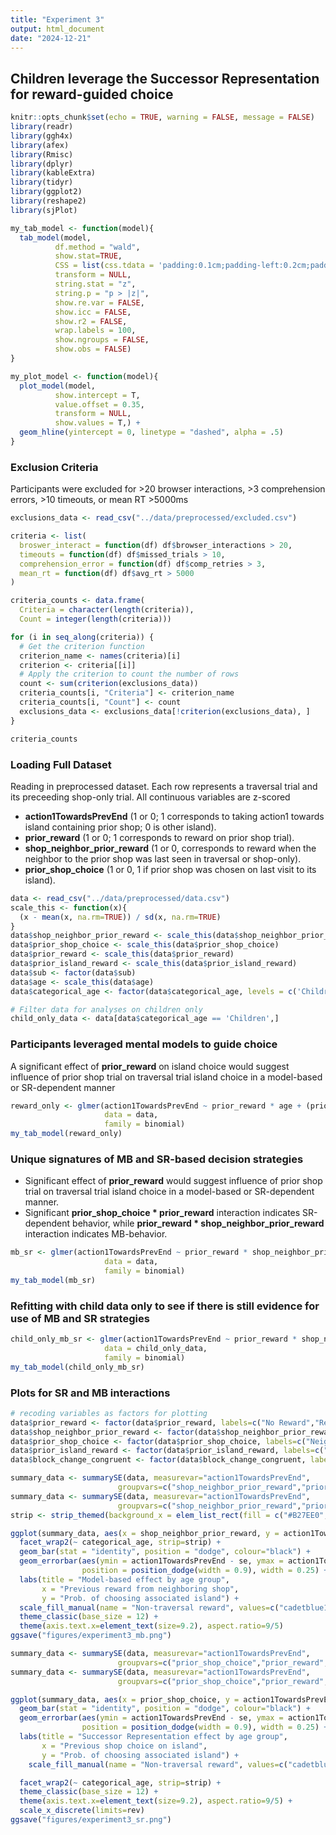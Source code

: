```yaml
---
title: "Experiment 3"
output: html_document
date: "2024-12-21"
---
```


## Children leverage the Successor Representation for reward-guided choice

```r
knitr::opts_chunk$set(echo = TRUE, warning = FALSE, message = FALSE)
library(readr)
library(ggh4x)
library(afex)
library(Rmisc)
library(dplyr)
library(kableExtra)
library(tidyr)
library(ggplot2)
library(reshape2)
library(sjPlot)
```

```r
my_tab_model <- function(model){
  tab_model(model, 
          df.method = "wald",
          show.stat=TRUE,
          CSS = list(css.tdata = 'padding:0.1cm;padding-left:0.2cm;padding-right:0.2cm;'),
          transform = NULL,
          string.stat = "z",
          string.p = "p > |z|",
          show.re.var = FALSE,
          show.icc = FALSE,
          show.r2 = FALSE,
          wrap.labels = 100,
          show.ngroups = FALSE,
          show.obs = FALSE)
}

my_plot_model <- function(model){
  plot_model(model, 
          show.intercept = T,
          value.offset = 0.35,
          transform = NULL,
          show.values = T,) + 
  geom_hline(yintercept = 0, linetype = "dashed", alpha = .5)
}
```

### Exclusion Criteria
Participants were excluded for >20 browser interactions, >3 comprehension errors, >10 timeouts, or mean RT >5000ms 
```r
exclusions_data <- read_csv("../data/preprocessed/excluded.csv")

criteria <- list(
  broswer_interact = function(df) df$browser_interactions > 20,
  timeouts = function(df) df$missed_trials > 10,
  comprehension_error = function(df) df$comp_retries > 3,
  mean_rt = function(df) df$avg_rt > 5000
)

criteria_counts <- data.frame(
  Criteria = character(length(criteria)),
  Count = integer(length(criteria)))

for (i in seq_along(criteria)) {
  # Get the criterion function
  criterion_name <- names(criteria)[i]
  criterion <- criteria[[i]]
  # Apply the criterion to count the number of rows
  count <- sum(criterion(exclusions_data))
  criteria_counts[i, "Criteria"] <- criterion_name
  criteria_counts[i, "Count"] <- count
  exclusions_data <- exclusions_data[!criterion(exclusions_data), ]
}

criteria_counts 
```

### Loading Full Dataset 

Reading in preprocessed dataset. Each row represents a traversal trial and its preceeding shop-only trial. All continuous variables are z-scored \

* **action1TowardsPrevEnd** (1 or 0; 1 corresponds to taking action1 towards island containing prior shop; 0 is other island).   \
* **prior_reward** (1 or 0; 1 corresponds to reward on prior shop trial). \
* **shop_neighbor_prior_reward** (1 or 0, corresponds to reward when the neighbor to the prior shop was last seen in traversal or shop-only).  \
* **prior_shop_choice** (1 or 0, 1 if prior shop was chosen on last visit to its island).   \

```r
data <- read_csv("../data/preprocessed/data.csv")
scale_this <- function(x){
  (x - mean(x, na.rm=TRUE)) / sd(x, na.rm=TRUE)
}
data$shop_neighbor_prior_reward <- scale_this(data$shop_neighbor_prior_reward)
data$prior_shop_choice <- scale_this(data$prior_shop_choice)
data$prior_reward <- scale_this(data$prior_reward)
data$prior_island_reward <- scale_this(data$prior_island_reward)
data$sub <- factor(data$sub)
data$age <- scale_this(data$age)
data$categorical_age <- factor(data$categorical_age, levels = c('Children', 'Adolescents', 'Adults'))

# Filter data for analyses on children only
child_only_data <- data[data$categorical_age == 'Children',]
```

### Participants leveraged mental models to guide choice
A significant effect of **prior_reward** on island choice would suggest influence of prior shop trial on traversal trial island choice in a model-based or SR-dependent manner

```r
reward_only <- glmer(action1TowardsPrevEnd ~ prior_reward * age + (prior_reward | sub), 
                     data = data, 
                     family = binomial)
my_tab_model(reward_only)
```

### Unique signatures of MB and SR-based decision strategies
* Significant effect of **prior_reward** would suggest influence of prior shop trial on traversal trial island choice in a model-based or SR-dependent manner. \
* Significant **prior_shop_choice * prior_reward** interaction indicates SR-dependent behavior, while **prior_reward * shop_neighbor_prior_reward** interaction indicates MB-behavior. \

```r
mb_sr <- glmer(action1TowardsPrevEnd ~ prior_reward * shop_neighbor_prior_reward * prior_shop_choice * age + (prior_reward * shop_neighbor_prior_reward * prior_shop_choice | sub),
                     data = data, 
                     family = binomial)
my_tab_model(mb_sr)
```

### Refitting with child data only to see if there is still evidence for use of MB and SR strategies
```r
child_only_mb_sr <- glmer(action1TowardsPrevEnd ~ prior_reward * shop_neighbor_prior_reward * prior_shop_choice + (prior_reward * shop_neighbor_prior_reward * prior_shop_choice | sub), 
                     data = child_only_data, 
                     family = binomial) 
my_tab_model(child_only_mb_sr)
```

### Plots for SR and MB interactions

``` r
# recoding variables as factors for plotting
data$prior_reward <- factor(data$prior_reward, labels=c("No Reward","Reward"))
data$shop_neighbor_prior_reward <- factor(data$shop_neighbor_prior_reward, labels=c("No Reward","Reward"))
data$prior_shop_choice <- factor(data$prior_shop_choice, labels=c("Neighboring","Observed"))
data$prior_island_reward <- factor(data$prior_island_reward, labels=c("No Reward","Reward"))
data$block_change_congruent <- factor(data$block_change_congruent, labels=c("Incongruent","Congruent"))
```

``` r
summary_data <- summarySE(data, measurevar="action1TowardsPrevEnd",
                        groupvars=c("shop_neighbor_prior_reward","prior_reward","sub","categorical_age"))
summary_data <- summarySE(data, measurevar="action1TowardsPrevEnd",
                        groupvars=c("shop_neighbor_prior_reward","prior_reward","categorical_age"))
strip <- strip_themed(background_x = elem_list_rect(fill = c("#B27EE0","#7c44ad", "#501b80")),text_x=list(element_text(colour = "white")))

ggplot(summary_data, aes(x = shop_neighbor_prior_reward, y = action1TowardsPrevEnd, fill = prior_reward)) +
  facet_wrap2(~ categorical_age, strip=strip) +
  geom_bar(stat = "identity", position = "dodge", colour="black") +
  geom_errorbar(aes(ymin = action1TowardsPrevEnd - se, ymax = action1TowardsPrevEnd + se), 
                position = position_dodge(width = 0.9), width = 0.25) +
  labs(title = "Model-based effect by age group",
       x = "Previous reward from neighboring shop",
       y = "Prob. of choosing associated island") +
  scale_fill_manual(name = "Non-traversal reward", values=c("cadetblue1","cadetblue3")) +
  theme_classic(base_size = 12) + 
  theme(axis.text.x=element_text(size=9.2), aspect.ratio=9/5) 
ggsave("figures/experiment3_mb.png")
```

``` r
summary_data <- summarySE(data, measurevar="action1TowardsPrevEnd",
                        groupvars=c("prior_shop_choice","prior_reward","sub","categorical_age"))
summary_data <- summarySE(data, measurevar="action1TowardsPrevEnd",
                        groupvars=c("prior_shop_choice","prior_reward","categorical_age"))

ggplot(summary_data, aes(x = prior_shop_choice, y = action1TowardsPrevEnd, fill = prior_reward)) +
  geom_bar(stat = "identity", position = "dodge", colour="black") +
  geom_errorbar(aes(ymin = action1TowardsPrevEnd - se, ymax = action1TowardsPrevEnd + se), 
                position = position_dodge(width = 0.9), width = 0.25) +
  labs(title = "Successor Representation effect by age group",
       x = "Previous shop choice on island",
       y = "Prob. of choosing associated island") +
    scale_fill_manual(name = "Non-traversal reward", values=c("cadetblue1","cadetblue3")) +

  facet_wrap2(~ categorical_age, strip=strip) +
  theme_classic(base_size = 12) + 
  theme(axis.text.x=element_text(size=9.2), aspect.ratio=9/5) +
  scale_x_discrete(limits=rev)
ggsave("figures/experiment3_sr.png")
```
